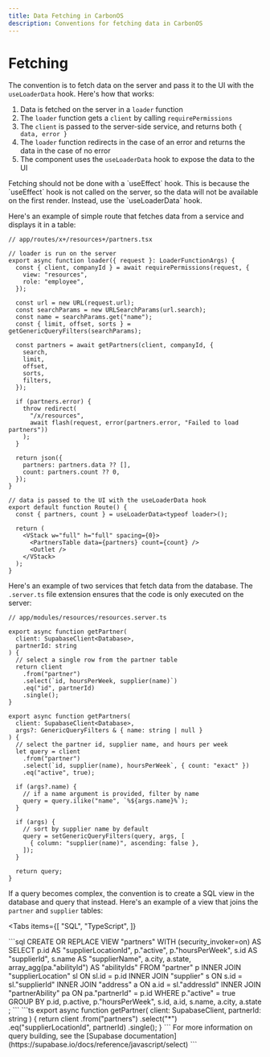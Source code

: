 ```yaml
---
title: Data Fetching in CarbonOS
description: Conventions for fetching data in CarbonOS
---
```



# Fetching

The convention is to fetch data on the server and pass it to the UI with the `useLoaderData` hook. Here's how that works:

1. Data is fetched on the server in a `loader` function
2. The `loader` function gets a `client` by calling `requirePermissions`
3. The `client` is passed to the server-side service, and returns both `{ data, error }`
4. The `loader` function redirects in the case of an error and returns the data in the case of no error
5. The component uses the `useLoaderData` hook to expose the data to the UI

<Callout>
  Fetching should not be done with a `useEffect` hook. This is because the
  `useEffect` hook is not called on the server, so the data will not be
  available on the first render. Instead, use the `useLoaderData` hook.
</Callout>

Here's an example of simple route that fetches data from a service and displays it in a table:

```tsx
// app/routes/x+/resources+/partners.tsx

// loader is run on the server
export async function loader({ request }: LoaderFunctionArgs) {
  const { client, companyId } = await requirePermissions(request, {
    view: "resources",
    role: "employee",
  });

  const url = new URL(request.url);
  const searchParams = new URLSearchParams(url.search);
  const name = searchParams.get("name");
  const { limit, offset, sorts } = getGenericQueryFilters(searchParams);

  const partners = await getPartners(client, companyId, {
    search,
    limit,
    offset,
    sorts,
    filters,
  });

  if (partners.error) {
    throw redirect(
      "/x/resources",
      await flash(request, error(partners.error, "Failed to load partners"))
    );
  }

  return json({
    partners: partners.data ?? [],
    count: partners.count ?? 0,
  });
}

// data is passed to the UI with the useLoaderData hook
export default function Route() {
  const { partners, count } = useLoaderData<typeof loader>();

  return (
    <VStack w="full" h="full" spacing={0}>
      <PartnersTable data={partners} count={count} />
      <Outlet />
    </VStack>
  );
}
```

Here's an example of two services that fetch data from the database. The `.server.ts` file extension ensures that the code is only executed on the server:

```tsx
// app/modules/resources/resources.server.ts

export async function getPartner(
  client: SupabaseClient<Database>,
  partnerId: string
) {
  // select a single row from the partner table
  return client
    .from("partner")
    .select(`id, hoursPerWeek, supplier(name)`)
    .eq("id", partnerId)
    .single();
}

export async function getPartners(
  client: SupabaseClient<Database>,
  args?: GenericQueryFilters & { name: string | null }
) {
  // select the partner id, supplier name, and hours per week
  let query = client
    .from("partner")
    .select(`id, supplier(name), hoursPerWeek`, { count: "exact" })
    .eq("active", true);

  if (args?.name) {
    // if a name argument is provided, filter by name
    query = query.ilike("name", `%${args.name}%`);
  }

  if (args) {
    // sort by supplier name by default
    query = setGenericQueryFilters(query, args, [
      { column: "supplier(name)", ascending: false },
    ]);
  }

  return query;
}
```

If a query becomes complex, the convention is to create a SQL view in the database and query that instead. Here's an example of a view that joins the `partner` and `supplier` tables:

<Tabs
  items={[
    "SQL",
    "TypeScript",
  ]}
>   
  <Tab>
```sql
CREATE OR REPLACE VIEW "partners" WITH (security_invoker=on) AS
  SELECT 
    p.id AS "supplierLocationId", 
    p."active", 
    p."hoursPerWeek", 
    s.id AS "supplierId", 
    s.name AS "supplierName", 
    a.city,
    a.state,
    array_agg(pa."abilityId") AS "abilityIds"
  FROM "partner" p 
    INNER JOIN "supplierLocation" sl 
      ON sl.id = p.id
    INNER JOIN "supplier" s
      ON s.id = sl."supplierId"
    INNER JOIN "address" a 
      ON a.id = sl."addressId"
    INNER JOIN "partnerAbility" pa
      ON pa."partnerId" = p.id
  WHERE p."active" = true
  GROUP BY p.id, p.active, p."hoursPerWeek", s.id, a.id, s.name, a.city, a.state
;
```
  </Tab>
  <Tab>
```ts
export async function getPartner(
  client: SupabaseClient<Database>,
  partnerId: string
) {
  return client
    .from("partners")
    .select("*")
    .eq("supplierLocationId", partnerId)
    .single();
}
```
  </Tab>
</Tabs>
<Callout>
  For more information on query building, see the [Supabase
  documentation](https://supabase.io/docs/reference/javascript/select)
</Callout>
```
